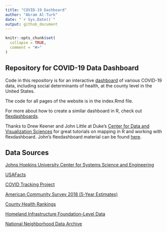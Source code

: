 ```yaml
---
title: "COVID-19 Dashboard"
author: "Akram Al-Turk"  
date: "`r Sys.Date()`"  
output: github_document
---
```

  
<!-- README.md is generated from README.Rmd. -->
  
```r
knitr::opts_chunk$set(
  collapse = TRUE,
  comment = "#>"
)
```

## Repository for COVID-19 Data Dashboard

Code in this repository is for an interactive [dashboard](https://socio-covid.netlify.com/) of various COVID-19 data, including social determinants of health, at the county level in the United States. 

The code for all pages of the website is in the index.Rmd file. 

For more about how to create a similar dashboard in R, check out [flexdashboards](https://rmarkdown.rstudio.com/flexdashboard/index.html).

Thanks to Drew Keener and John Little at Duke's [Center for Data and Visualization Sciences](https://library.duke.edu/about/directory/dept/center-for-data-and-visualization-sciences) for great tutorials on mapping in R and working with flexdashboard. John's flexdashboard material can be found [here](https://github.com/libjohn/workshop_flexdashboards).

## Data Sources

[Johns Hopkins University Center for Systems Science and Engineering](https://github.com/CSSEGISandData/COVID-19)

[USAFacts](https://usafacts.org/visualizations/coronavirus-covid-19-spread-map/)

[COVID Tracking Project](https://covidtracking.com/)

[American Community Survey 2018 (5-Year Estimates)](https://www.census.gov/)

[County Health Rankings](https://www.countyhealthrankings.org/)

[Homeland Infrastructure Foundation-Level Data](https://hifld-geoplatform.opendata.arcgis.com/datasets/6ac5e325468c4cb9b905f1728d6fbf0f_0)

[National Neighborhood Data Archive](https://www.openicpsr.org/openicpsr/)